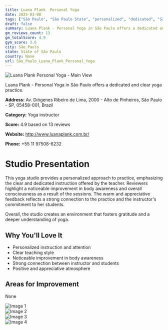 ```yaml
---
title: Luana Plank  Personal Yoga
date: 2025-03-08
tags: ["São Paulo", "São Paulo State", "personalized", "dedicated", "São Paulo"]  
draft: false
summary: Luana Plank - Personal Yoga in São Paulo offers a dedicated and clear yoga practice.
gm_reviews_count: 13
gm_totalScore: 4.9
gym_score: 3.6
city: São_Paulo
state: State of São Paulo
country: None
url: São_Paulo_Luana_Plank_Personal_Yoga
---
```


<div className="aspect-[16/9] relative my-8">
  <img 
    src="https://lh5.googleusercontent.com/p/AF1QipOpildnuYO7QoegeTT8p2hxeMXAN-tlN6v-yp5_=w1920-h1080-k-no"
    alt="Luana Plank  Personal Yoga - Main View"
    className="object-cover absolute inset-0 w-full h-full rounded-lg"
  />
</div>

Luana Plank - Personal Yoga in São Paulo offers a dedicated and clear yoga practice.

**Address:** Av. Diógenes Ribeiro de Lima, 2000 - Alto de Pinheiros, São Paulo - SP, 05458-001, Brazil

**Category:** Yoga instructor

**Score:** 4.9 based on 13 reviews

**Website:** http://www.luanaplank.com.br/

**Phone:** +55 11 97508-6232

# Studio Presentation

This yoga studio provides a personalized approach to practice, emphasizing the clear and dedicated instruction offered by the teacher. Reviewers highlight a noticeable improvement in body awareness and overall consciousness as a result of the sessions. The warm and appreciative feedback reflects a strong connection to the practice and the instructor's commitment to her students.

Overall, the studio creates an environment that fosters gratitude and a deeper understanding of yoga.

## Why You'll Love It

- Personalized instruction and attention
- Clear teaching style
- Noticeable improvement in body awareness
- Strong connection between instructor and students
- Positive and appreciative atmosphere

## Areas for Improvement

None

<div className="grid grid-cols-1 xl:grid-cols-2 gap-4 my-8">
<div className="aspect-[4/3] relative"><img src="https://lh5.googleusercontent.com/p/AF1QipMdGqnJ_QjCEYHoZlTxnlFEakoTC_iVlQqM4sGV=w1920-h1080-k-no" alt="Image 1" className="object-cover absolute inset-0 w-full h-full rounded-lg" /></div>
<div className="aspect-[4/3] relative"><img src="https://lh5.googleusercontent.com/p/AF1QipM3FBMZom5OPOQ2Z2VzC19aB9kUgwUGO6Za1wKU=w1920-h1080-k-no" alt="Image 2" className="object-cover absolute inset-0 w-full h-full rounded-lg" /></div>
<div className="aspect-[4/3] relative"><img src="https://lh5.googleusercontent.com/p/AF1QipPMAIsYDBXcqhALt10WhnTCKXx9zmfeuLFCC1y8=w1920-h1080-k-no" alt="Image 3" className="object-cover absolute inset-0 w-full h-full rounded-lg" /></div>
<div className="aspect-[4/3] relative"><img src="https://lh5.googleusercontent.com/p/AF1QipMTrnAQRW2-MArbY6ZMMtDWC8o8V-1cemt1nsNi=w1920-h1080-k-no" alt="Image 4" className="object-cover absolute inset-0 w-full h-full rounded-lg" /></div>
</div>